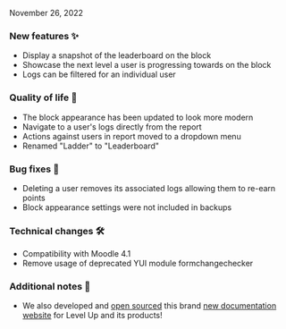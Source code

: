 
<ReleaseDate>November 26, 2022</ReleaseDate>

<h3>New features ✨</h3>

- Display a snapshot of the leaderboard on the block
- Showcase the next level a user is progressing towards on the block
- Logs can be filtered for an individual user

<h3>Quality of life 💪</h3>

- The block appearance has been updated to look more modern
- Navigate to a user's logs directly from the report
- Actions against users in report moved to a dropdown menu
- Renamed "Ladder" to "Leaderboard"

<h3>Bug fixes 🐛</h3>

- Deleting a user removes its associated logs allowing them to re-earn points
- Block appearance settings were not included in backups

<h3>Technical changes 🛠</h3>

- Compatibility with Moodle 4.1
- Remove usage of deprecated YUI module formchangechecker

<h3>Additional notes 👀</h3>

- We also developed and [open sourced](https://github.com/branchup/levelup-docs) this brand [new documentation website](https://docs.levelup.plus) for Level Up and its products!
